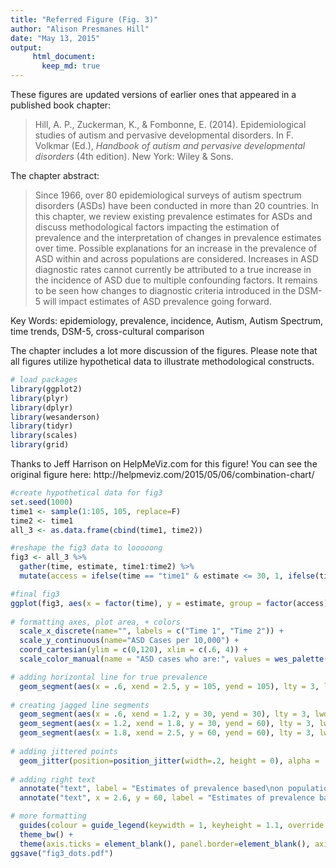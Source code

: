 ```yaml
---
title: "Referred Figure (Fig. 3)"
author: "Alison Presmanes Hill"
date: "May 13, 2015"
output:  
     html_document:  
       keep_md: true  
---
```


These figures are updated versions of earlier ones that appeared in a published book chapter:

> Hill, A. P., Zuckerman, K., & Fombonne, E. (2014). Epidemiological studies of autism and pervasive developmental disorders. In F. Volkmar (Ed.), *Handbook of autism and pervasive developmental disorders* (4th edition). New York: Wiley & Sons.

The chapter abstract:

> Since 1966, over 80 epidemiological surveys of autism spectrum disorders (ASDs) have been conducted in more than 20 countries. In this chapter, we review existing prevalence estimates for ASDs and discuss methodological factors impacting the estimation of prevalence and the interpretation of changes in prevalence estimates over time. Possible explanations for an increase in the prevalence of ASD within and across populations are considered. Increases in ASD diagnostic rates cannot currently be attributed to a true increase in the incidence of ASD due to multiple confounding factors. It remains to be seen how changes to diagnostic criteria introduced in the DSM-5 will impact estimates of ASD prevalence going forward.

Key Words: epidemiology, prevalence, incidence, Autism, Autism Spectrum, time trends, DSM-5, cross-cultural comparison

The chapter includes a lot more discussion of the figures. Please note that all figures utilize hypothetical data to illustrate methodological constructs.

```r
# load packages
library(ggplot2)
library(plyr)
library(dplyr)
library(wesanderson)
library(tidyr)
library(scales)
library(grid)
```

Thanks to Jeff Harrison on HelpMeViz.com for this figure! You can see the original figure here: 
http://helpmeviz.com/2015/05/06/combination-chart/

```r
#create hypothetical data for fig3
set.seed(1000)
time1 <- sample(1:105, 105, replace=F)
time2 <- time1
all_3 <- as.data.frame(cbind(time1, time2))

#reshape the fig3 data to looooong
fig3 <- all_3 %>%
  gather(time, estimate, time1:time2) %>%
  mutate(access = ifelse(time == "time1" & estimate <= 30, 1, ifelse(time == "time1" & estimate > 30, 0, ifelse(time == "time2" & estimate <= 60, 1, 0))))

#final fig3
ggplot(fig3, aes(x = factor(time), y = estimate, group = factor(access), colour = factor(access))) +
  
# formatting axes, plot area, + colors
  scale_x_discrete(name="", labels = c("Time 1", "Time 2")) +
  scale_y_continuous(name="ASD Cases per 10,000") +
  coord_cartesian(ylim = c(0,120), xlim = c(.6, 4)) +
  scale_color_manual(name = "ASD cases who are:", values = wes_palette("FantasticFox")[c(2:3)], labels = c("Not accessing\nservices", "Accessing\nservices")) + 

# adding horizontal line for true prevalence
  geom_segment(aes(x = .6, xend = 2.5, y = 105, yend = 105), lty = 3, lwd = .5, colour = "black") +
  
# creating jagged line segments
  geom_segment(aes(x = .6, xend = 1.2, y = 30, yend = 30), lty = 3, lwd = .5, colour = wes_palette("FantasticFox")[c(3)]) +
  geom_segment(aes(x = 1.2, xend = 1.8, y = 30, yend = 60), lty = 3, lwd = .5, colour = wes_palette("FantasticFox")[c(3)]) +
  geom_segment(aes(x = 1.8, xend = 2.5, y = 60, yend = 60), lty = 3, lwd = .5, colour = wes_palette("FantasticFox")[c(3)]) +
  
# adding jittered points
  geom_jitter(position=position_jitter(width=.2, height = 0), alpha = .75) +
  
# adding right text
  annotate("text", label = "Estimates of prevalence based\non population sampling will remain\nstable over time if true prevalence\nis stable.", x = 2.6, y = 105, size = 2.5, hjust = 0) +
  annotate("text", x = 2.6, y = 60, label = "Estimates of prevalence based\non individuals accessing services\ncan create an illusion of an\nincrease in prevalence over time,\nyet still underestimate prevalence\nat both time points.", size=2.5, hjust=0) +

# more formatting
  guides(colour = guide_legend(keywidth = 1, keyheight = 1.1, override.aes = list(alpha = 1))) +
  theme_bw() +
  theme(axis.ticks = element_blank(), panel.border=element_blank(), axis.line = element_blank(), panel.grid.major = element_blank(), panel.grid.minor = element_blank(), legend.justification=c(.9,0), legend.position=c(.82,0), legend.text = element_text(size = 6), legend.title = element_text(size = 6), legend.background = element_rect(fill="gray90", size=.25, linetype="dotted"), axis.title.y = element_text(size=9)) 
ggsave("fig3_dots.pdf")
```
